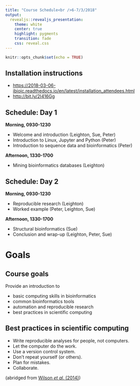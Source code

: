 ```yaml
---
title: "Course Schedule<br />6-7/3/2018"
output: 
  revealjs::revealjs_presentation:
    theme: white
    center: true
    highlight: pygments
    transition: fade
    css: reveal.css
---
```


```r
knitr::opts_chunk$set(echo = TRUE)
```

## Installation instructions

* <https://2018-03-06-ibioic.readthedocs.io/en/latest/installation_attendees.html>
* <http://bit.ly/2I416Gg>

## Schedule: Day 1

**Morning, 0930-1230**

* Welcome and introduction (Leighton, Sue, Peter)
* Introduction to Linux, Jupyter and Python (Peter)
* Introduction to sequence data and bioinformatics (Peter)

**Afternoon, 1330-1700**

* Mining bioinformatics databases (Leighton)

## Schedule: Day 2

**Morning, 0930-1230**

* Reproducible research (Leighton)
* Worked example (Peter, Leighton, Sue)

**Afternoon, 1330-1700**

* Structural bioinformatics (Sue)
* Conclusion and wrap-up (Leighton, Peter, Sue)

# Goals

## Course goals

Provide an introduction to

* basic computing skills in bioinformatics
* common bioinformatics tools
* automation and reproducible research
* best practices in scientific computing

## Best practices in scientific computing

* Write reproducible analyses for people, not computers.
* Let the computer do the work.
* Use a version control system.
* Don't repeat yourself (or others).
* Plan for mistakes.
* Collaborate.

(abridged from [Wilson *et al.* (2014)](http://journals.plos.org/plosbiology/article?id=10.1371/journal.pbio.1001745))